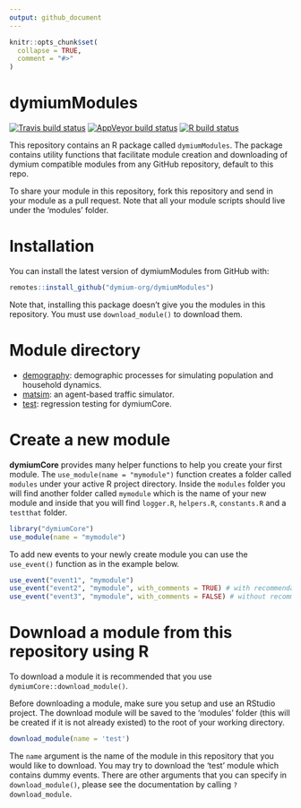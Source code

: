 ```yaml
---
output: github_document
---
```


<!-- README.md is generated from README.Rmd. Please edit that file -->

```r
knitr::opts_chunk$set(
  collapse = TRUE,
  comment = "#>"
)
```

# dymiumModules

<!-- badges: start -->
[![Travis build status](https://travis-ci.org/dymium-org/dymiumModules.svg?branch=master)](https://travis-ci.org/dymium-org/dymiumModules)
[![AppVeyor build status](https://ci.appveyor.com/api/projects/status/github/dymium-org/dymiumModules?branch=master&svg=true)](https://ci.appveyor.com/project/dymium-org/dymiumModules)
[![R build status](https://github.com/dymium-org/dymiumModules/workflows/R-CMD-check/badge.svg)](https://github.com/dymium-org/dymiumModules/actions)
<!-- badges: end -->

This repository contains an R package called `dymiumModules`. The package contains utility functions that facilitate module creation and downloading of dymium compatible modules from any GitHub repository, default to this repo.

To share your module in this repository, fork this repository and send in your module as a pull request. Note that all your module scripts should live under the 'modules' folder. 

# Installation

You can install the latest version of dymiumModules from GitHub with:

```r
remotes::install_github("dymium-org/dymiumModules")
```

Note that, installing this package doesn't give you the modules in this repository. You must use `download_module()` to download them.

# Module directory

- [demography](https://github.com/dymium-org/dymiumModules/tree/master/modules/demography): demographic processes for simulating population and household dynamics.
- [matsim](https://github.com/dymium-org/dymiumModules/tree/master/modules/matsim): an agent-based traffic simulator.
- [test](https://github.com/dymium-org/dymiumModules/tree/master/modules/test): regression testing for dymiumCore.

# Create a new module

__dymiumCore__ provides many helper functions to help you create your first module.
The `use_module(name = "mymodule")` function creates a folder called `modules` 
under your active R project directory. Inside the `modules` folder you will find
another folder called `mymodule` which is the name of your new module and inside
that you will find `logger.R`, `helpers.R`, `constants.R` and a `testthat` folder.

```r
library("dymiumCore")
use_module(name = "mymodule")
```

To add new events to your newly create module you can use the `use_event()` function
as in the example below.

```r
use_event("event1", "mymodule")
use_event("event2", "mymodule", with_comments = TRUE) # with recommendations
use_event("event3", "mymodule", with_comments = FALSE) # without recommendations
```

# Download a module from this repository using R

To download a module it is recommended that you use `dymiumCore::download_module()`. 

Before downloading a module, make sure you setup and use an RStudio project. The 
download module will be saved to the 'modules' folder (this will be created if it 
is not already existed) to the root of your working directory. 

```r
download_module(name = 'test')
```

The `name` argument is the name of the module in this repository that you would like to
download. You may try to download the 'test' module which contains dummy events. 
There are other arguments that you can specify in `download_module()`, please see 
the documentation by calling `?download_module`.
